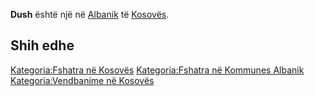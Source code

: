 {{Fshat në 
 | Emri                = Dush
 | EmriAlt                = 
 | NAME_SHORT_FORM=      
 | NAME_GENERIC=      
 | NAME_SORT_NAME_RO=      DUSH
 | FULL_NAME_RO = Dush
 | FULL_NAME_ND_RO=Dush
 | SORT_NAME_RG=DUSH
 | FULL_NAME_RG=Dush
 | FULL_NAME_ND_RG=Dush
 | SRP_NAME_SHORT_FORM=      
 | SRP_NAME_GENERIC=      
 | SRP_NAME_SORT_NAME_RO=      
 | SRP_FULL_NAME_RO = 
 | SRP_FULL_NAME_ND_RO=
 | SRP_SORT_NAME_RG=
 | SRP_FULL_NAME_RG=
 | SRP_FULL_NAME_ND_RG=
 | Emri (Rasa dhanore) = 
 | Figura              = 
 | Shteti              = Kosovo
 | Komuna              = Albanik
 | Kodi postar         = 
 | Sipërfaqja          = 

 | Popullsia           = 

 | Regj. i popullsisë  = 
 | Dend. e popullsisë  = 
 | Faqja zyrtare       = 
 <!--- Koordinatat ----> 
 | Gjerësia            = 42.5325
 | Gjatësia            = 20.601389
 | Lartësia            = 
}}
'''Dush''' është një [[]] në [[Albanik]] të [[Kosovës]].

<!-- == Gjeografia == -->
<!-- == Historia == -->
<!-- == Demografia == -->
== Shih edhe ==
{{Komuna Albanik}}
{{Kosovo-Administrata-Cung}}

[[Kategoria:Fshatra në Kosovës]]
[[Kategoria:Fshatra në Kommunes Albanik]]
[[Kategoria:Vendbanime në Kosovës]]